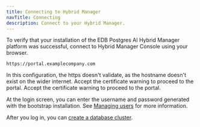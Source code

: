 ```yaml
---
title: Connecting to Hybrid Manager
navTitle: Connecting
description: Connect to your Hybrid Manager.
---
```


To verify that your installation of the EDB Postgres AI Hybrid Manager platform was successful, connect to Hybrid Manager Console using your browser.

```shell
https://portal.examplecompany.com
```

In this configuration, the https doesn't validate, as the hostname doesn't exist on the wider internet. Accept the certificate warning to proceed to the portal. Accept the certificate warning to proceed to the portal.

At the login screen, you can enter the username and password generated with the bootstrap installation. See [Managing users](/edb-postgres-ai/latest/hybrid-manager/using_hybrid_manager/managing_users/) for more information.

After you log in, you can [create a database cluster](../../../..).
